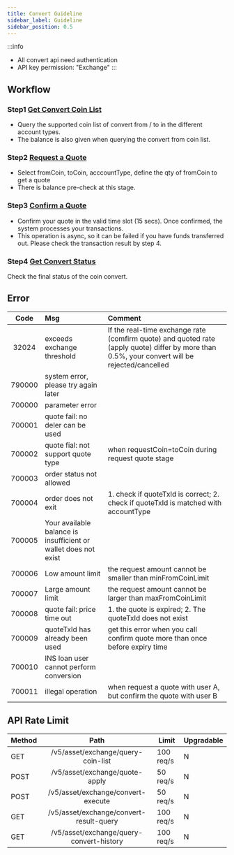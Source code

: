 ```yaml
---
title: Convert Guideline
sidebar_label: Guideline
sidebar_position: 0.5
---
```

:::info
* All convert api need authentication
* API key permission: "Exchange"
:::

## Workflow
### Step1 [Get Convert Coin List](convert-coin-list#)
* Query the supported coin list of convert from / to in the different account types. 
* The balance is also given when querying the convert from coin list.

### Step2 [Request a Quote](apply-quote#)
* Select fromCoin, toCoin, acccountType, define the qty of fromCoin to get a quote
* There is balance pre-check at this stage.

### Step3 [Confirm a Quote](confirm-quote#)
* Confirm your quote in the valid time slot (15 secs). Once confirmed, the system processes your transactions.
* This operation is async, so it can be failed if you have funds transferred out. Please check the transaction result by step 4.

### Step4 [Get Convert Status](get-convert-result#)
Check the final status of the coin convert.

## Error
|Code |Msg |Comment|
|:----:|:-------------------------------|:------|
| 32024 |exceeds exchange threshold |If the real-time exchange rate (comfirm quote) and quoted rate (apply quote) differ by more than 0.5%, your convert will be rejected/cancelled|
| 790000 |system error, please try again later||
| 700000 |parameter error||
| 700001 |quote fail: no deler can be used||
| 700002 |quote fial: not support quote type|when requestCoin=toCoin during request quote stage|
| 700003 |order status not allowed||
| 700004 |order does not exit| 1. check if quoteTxId is correct; 2. check if quoteTxId is matched with accountType|
| 700005 |Your available balance is insufficient or wallet does not exist|
| 700006 |Low amount limit| the request amount cannot be smaller than minFromCoinLimit|
| 700007 |Large amount limit| the request amount cannot be larger than maxFromCoinLimit|
| 700008 |quote fail: price time out| 1. the quote is expired; 2. The quoteTxId does not exist|
| 700009 |quoteTxId has already been used| get this error when you call confirm quote more than once before expiry time|
| 700010 |INS loan user cannot perform conversion|
| 700011 |illegal operation| when request a quote with user A, but confirm the quote with user B|

## API Rate Limit
<span class="blocky_table">

|Method |Path |Limit |Upgradable|
|:----|:----:|----|----|
|GET |/v5/asset/exchange/query-coin-list | 100 req/s| N |
|POST |/v5/asset/exchange/quote-apply | 50 req/s| N |
|POST |/v5/asset/exchange/convert-execute | 50 req/s| N |
|GET |/v5/asset/exchange/convert-result-query | 100 req/s| N |
|GET |/v5/asset/exchange/query-convert-history| 100 req/s| N |
</span>